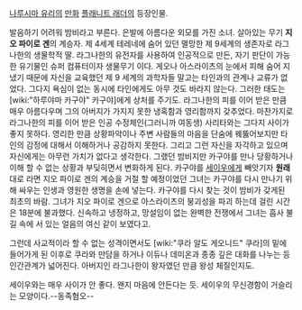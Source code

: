 [[나루시마 유리]]의 [[만화]] [[플래니트 래더]]의 등장인물.

발음하기 어려워 밤비라고 부른다. 은발에 아름다운 외모를 가진 소녀. 살아있는 무기 '''지오 파이로 겐'''의 계승자. 제 4세계 테레네에 숨어 있던 멸망한 제 9세계의 생존자로 라그나한의 생물학적 딸. 라그나한의 유전자를 사용하여 인공적으로 만든, 자기 판단이 가능한 유기물인 슈퍼 컴퓨터이자 생물무기 이다. 게오나 아스라이츠의 눈에서 피해 숨어 지냈기 때문에 자신을 교육했던 제 9 세계의 과학자들 말고는 타인과의 관계나 교류가 없었다. 그다지 욕심이 없는 동시에 타인에게도 아무 것도 바라지 않는다. 그러한 태도는 [wiki:"하루야마 카구야" 카구야]에게 상처를 주기도. 라그나한의 피를 이어 받은 만큼 매우 아름다우며 그의 아버지가 가지지 못한 냉혹함과 영리함까지 갖추었다. 마찬가지로 라그나한의 피를 이어 받은 인공 수정체인(그러니까 여동생) 사리타와는 그다지 사이가 좋지 못하다. 영리한 만큼 상황파악이나 주변 사람들의 마음을 단숨에 꿰뚫어보지만 타인의 감정에 대해서 이해하거나 공감하지 못한다. 그리고 그런 자신을 자각하고 있으며 자신에게는 아무런 가치가 없다고 생각한다.
그랬던 밤비지만 카구야를 만나 당황하거나 이해 할 수 없는 상황과 부딪히면서 변화하게 된다. 카구야를 [[세이우]]에게 빼앗기자 '''원래'''대로 라면 지오 파이로 겐의 계승을 거절 할 예정이었던 그녀는 카구야를 다시 만나기 위해 싸우는 인생과 영원한 생명을 손에 넣는다. 카구야를 다시 찾는 것이 밤비가 갖게된 최초의 바람. 그녀가 지오 파이로 겐으로 아스라이츠의 붕괴성을 파괴 하는데 걸린 시간은 18분에 불과했다. 신속하고 냉정하고, 망설임이 없는 완벽한 전쟁에서 그녀는 흡사 불길 속에 서 있는 얼음의 여신 같이 보였다고.

그런데 사교적이라 할 수 없는 성격이면서도 [wiki:"쿠라 알도 게오니드" 쿠라]의 밑에 들어가게 된 이후로 쿠라와 만담을 하거나 이듀나 데미온과 종종 깊은 대화를 나누는 등 인간관계가 넓어진다. 아버지인 라그나한이 왕자였던 만큼 왕성 체질인지도.

세이우와는 매우 사이가 안 좋다. 왠지 마음에 안든다는 듯. 세이우의 무신경함이 거슬리는 모양이다.--동족혐오--
